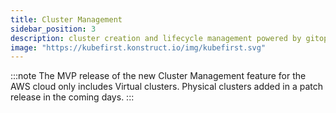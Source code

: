 ```yaml
---
title: Cluster Management
sidebar_position: 3
description: cluster creation and lifecycle management powered by gitops
image: "https://kubefirst.konstruct.io/img/kubefirst.svg"
---
```


:::note
The MVP release of the new Cluster Management feature for the AWS cloud only includes Virtual clusters. Physical clusters added in a patch release in the coming days.
:::


<CLUSTERS />
